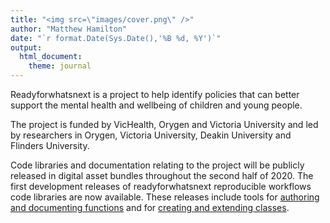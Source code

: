 ```yaml
---
title: "<img src=\"images/cover.png\" />"
author: "Matthew Hamilton"
date: "`r format.Date(Sys.Date(),'%B %d, %Y')`"
output: 
  html_document:
    theme: journal
---
```



Readyforwhatsnext is a project to help identify policies that can better support the mental health and wellbeing of children and young people.

The project is funded by VicHealth, Orygen and Victoria University and led by researchers in Orygen, Victoria University, Deakin University and Flinders University. 

Code libraries and documentation relating to the project will be publicly released in digital asset bundles throughout the second half of 2020. The first development releases of readyforwhatsnext reproducible workflows code libraries are now available. These releases include tools for [authoring and documenting functions](https://readyforwhatsnext.github.io/ready4fun/index.html) and for [creating and extending classes](https://readyforwhatsnext.github.io/ready4class/index.html). 
